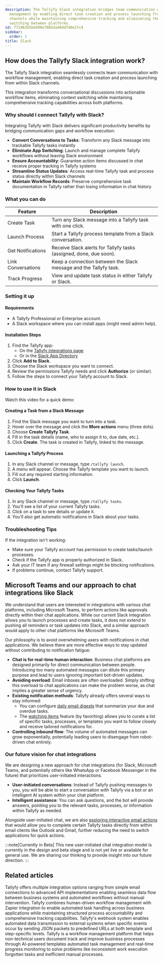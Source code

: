 ```yaml
---
description: The Tallyfy Slack integration bridges team communication with workflow
  management by enabling direct task creation and process launching from within Slack
  channels while maintaining comprehensive tracking and eliminating the need for context
  switching between platforms.
id: f71962b5bdd90e7085da40ddf40e1fc4
sidebar:
  order: 1
title: Slack
---
```


## How does the Tallyfy Slack integration work?

The Tallyfy Slack integration seamlessly connects team communication with workflow management, enabling direct task creation and process launching from within Slack channels.

This integration transforms conversational discussions into actionable workflow items, eliminating context switching while maintaining comprehensive tracking capabilities across both platforms.

### Why should I connect Tallyfy with Slack?

Integrating Tallyfy with Slack delivers significant productivity benefits by bridging communication gaps and workflow execution:

- **Convert Conversations to Tasks**: Transform any Slack message into trackable Tallyfy tasks instantly
- **Eliminate App Switching**: Launch and manage complete Tallyfy workflows without leaving Slack environment
- **Ensure Accountability**: Guarantee action items discussed in chat receive proper tracking in Tallyfy systems
- **Streamline Status Updates**: Access real-time Tallyfy task and process status directly within Slack channels
- **Maintain Workflow Records**: Preserve comprehensive task documentation in Tallyfy rather than losing information in chat history

### What you can do

| Feature            | Description                                                          |
|--------------------|----------------------------------------------------------------------|
| Create Task        | Turn any Slack message into a Tallyfy task with one click.          |
| Launch Process     | Start a Tallyfy process template from a Slack conversation.        |
| Get Notifications  | Receive Slack alerts for Tallyfy tasks (assigned, done, due soon). |
| Link Conversations | Keep a connection between the Slack message and the Tallyfy task.    |
| Track Progress     | View and update task status in either Tallyfy or Slack.              |

### Setting it up

#### Requirements

- A Tallyfy Professional or Enterprise account.
- A Slack workspace where you can install apps (might need admin help).

#### Installation Steps

1. Find the Tallyfy app:
   - On the [Tallyfy integrations page](https://tallyfy.com/integrations/)
   - Or in the [Slack App Directory](https://slack.com/apps/AF15436JJ-tallyfy)
2. Click **Add to Slack**.
3. Choose the Slack workspace you want to connect.
4. Review the permissions Tallyfy needs and click **Authorize** (or similar).
5. Follow the steps to connect your Tallyfy account to Slack.

### How to use it in Slack

Watch this video for a quick demo:

<lite-vimeo videoid="348671293"></lite-vimeo>

#### Creating a Task from a Slack Message

1. Find the Slack message you want to turn into a task.
2. Hover over the message and click the **More actions** menu (three dots).
3. Choose **Create Tallyfy Task**.
4. Fill in the task details (name, who to assign it to, due date, etc.).
5. Click **Create**. The task is created in Tallyfy, linked to the message.

#### Launching a Tallyfy Process

1. In any Slack channel or message, type `/tallyfy launch`.
2. A menu will appear. Choose the Tallyfy template you want to launch.
3. Fill out any required starting information.
4. Click **Launch**.

#### Checking Your Tallyfy Tasks

1. In any Slack channel or message, type `/tallyfy tasks`.
2. You'll see a list of your current Tallyfy tasks.
3. Click on a task to see details or update it.
4. You'll also get automatic notifications in Slack about your tasks.

### Troubleshooting Tips

If the integration isn't working:
- Make sure your Tallyfy account has permission to create tasks/launch processes.
- Check if the Tallyfy app is properly authorized in Slack.
- Ask your IT team if any firewall settings might be blocking notifications.
- If problems continue, contact Tallyfy support.

## Microsoft Teams and our approach to chat integrations like Slack

We understand that users are interested in integrations with various chat platforms, including Microsoft Teams, to perform actions like approvals directly within their chat applications. While our current Slack integration allows you to launch processes and create tasks, it does not extend to pushing all reminders or task updates into Slack, and a similar approach would apply to other chat platforms like Microsoft Teams.

Our philosophy is to avoid overwhelming users with notifications in chat applications. We believe there are more effective ways to stay updated without contributing to notification fatigue:

*   **Chat is for real-time human interaction**: Business chat platforms are designed primarily for direct communication between people. Introducing too many automated messages can dilute this primary purpose and lead to users ignoring important bot-driven updates.
*   **Avoiding overload**: Email inboxes are often overloaded. Simply shifting this overload to chat applications can make the problem worse, as chat implies a greater sense of urgency.
*   **Existing notification methods**: Tallyfy already offers several ways to stay informed:
    *   You can configure [daily email digests](/products/pro/settings/personal-settings/how-can-i-manage-email-notifications-in-tallyfy/) that summarize your due and overdue tasks.
    *   The [watching items](/products/pro/tracking-and-tasks/tracker-view/organize-processes/how-can-i-favorite-and-filter-processes-on-tallyfy/) feature (by favoriting) allows you to curate a list of specific tasks, processes, or templates you want to follow closely and receive tailored notifications for.
*   **Controlling inbound flow**: The volume of automated messages can grow exponentially, potentially leading users to disengage from robot-driven chat entirely.

### Our future vision for chat integrations

We are designing a new approach for chat integrations (for Slack, Microsoft Teams, and potentially others like WhatsApp or Facebook Messenger in the future) that prioritizes user-initiated interactions.

*   **User-initiated conversations**: Instead of Tallyfy pushing messages *to* you, you will be able to start a conversation *with* Tallyfy via a bot or an intelligent AI system within your chat platform.
*   **Intelligent assistance**: You can ask questions, and the bot will provide answers, pointing you to the relevant tasks, processes, or information within Tallyfy as needed.

Alongside user-initiated chat, we are also [exploring interactive email actions](/products/pro/integrations/interactive-email-actions/) that would allow you to complete certain Tallyfy tasks directly from within email clients like Outlook and Gmail, further reducing the need to switch applications for quick actions.

:::note[Currently in Beta]
This new user-initiated chat integration model is currently in the design and beta stage and is not yet live or available for general use. We are sharing our thinking to provide insight into our future direction.
:::


## Related articles
<CardGrid>
<LinkTitleCard header="<b>Pro > Integrations</b>" href="/products/pro/integrations/" > Tallyfy offers multiple integration options ranging from simple email connections to advanced API implementations enabling seamless data flow between business systems and automated workflows without manual intervention. </LinkTitleCard>
<LinkTitleCard header="<b>Zapier > Tallyfy & Zapier</b>" href="/products/pro/integrations/middleware/zapier/how-can-i-improve-task-management-with-tallyfy/" > Tallyfy combines human-driven workflow management with Zapier integration to enable automated task handling across business applications while maintaining structured process accountability and comprehensive tracking capabilities. </LinkTitleCard>
<LinkTitleCard header="<b>Webhooks > Details about webhooks</b>" href="/products/pro/integrations/webhooks/how-to-set-up-webhooks-in-tallyfy/" > Tallyfy's webhook system enables automated data transmission to external systems when specific events occur by sending JSON packets to predefined URLs at both template and step-specific levels. </LinkTitleCard>
<LinkTitleCard header="<b>Introduction</b>" href="/products/pro/" > Tallyfy is a workflow management platform that helps non-technical users document track and improve business processes through AI-powered templates automated task management and real-time progress monitoring to solve problems like inconsistent work execution forgotten tasks and inefficient manual processes. </LinkTitleCard>
</CardGrid>